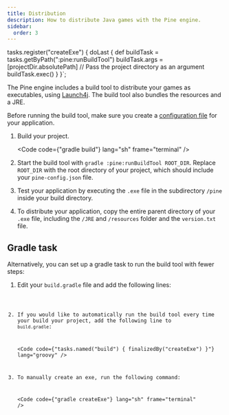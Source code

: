 ```yaml
---
title: Distribution
description: How to distribute Java games with the Pine engine.
sidebar:
  order: 3
---
```



tasks.register("createExe") {
    doLast {
        def buildTask = tasks.getByPath(":pine:runBuildTool")
        buildTask.args = [projectDir.absolutePath] // Pass the project directory as an argument
        buildTask.exec()
    }
}`;

The Pine engine includes a build tool to distribute your games as executables, using [Launch4j](https://launch4j.sourceforge.net/). The build tool also bundles the resources and a JRE.

Before running the build tool, make sure you create a [configuration file](../../reference/configuration) for your application.

<Steps>

1. Build your project.

	<Code code={"gradle build"} lang="sh" frame="terminal" />

2. Start the build tool with `gradle :pine:runBuildTool ROOT_DIR`. Replace `ROOT_DIR` with the root directory of your project, which should include your `pine-config.json` file.
3. Test your application by executing the `.exe` file in the subdirectory `/pine` inside your build directory.
4. To distribute your application, copy the entire parent directory of your `.exe` file, including the `/JRE` and `/resources` folder and the `version.txt` file.

</Steps>

## Gradle task

Alternatively, you can set up a gradle task to run the build tool with fewer steps:

<Steps>

1. Edit your `build.gradle` file and add the following lines:

	<Code code={buildGradle} title="build.gradle" lang="groovy" />

2. If you would like to automatically run the build tool every time your build your project, add the following line to `build.gradle`:

	<Code code={"tasks.named(\"build\") { finalizedBy(\"createExe\") }"} lang="groovy" />

3. To manually create an exe, run the following command:

	<Code code={"gradle createExe"} lang="sh" frame="terminal" />

</Steps>
